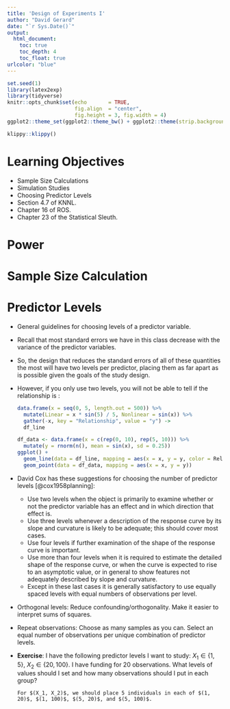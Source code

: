 ```yaml
---
title: 'Design of Experiments I'
author: "David Gerard"
date: "`r Sys.Date()`"
output:  
  html_document:
    toc: true
    toc_depth: 4
    toc_float: true
urlcolor: "blue"
---
```


```r
set.seed(1)
library(latex2exp)
library(tidyverse)
knitr::opts_chunk$set(echo       = TRUE, 
                      fig.align  = "center",
                      fig.height = 3, fig.width = 4)
ggplot2::theme_set(ggplot2::theme_bw() + ggplot2::theme(strip.background = ggplot2::element_rect(fill = "white")))
```

```r
klippy::klippy()
```

# Learning Objectives

- Sample Size Calculations
- Simulation Studies
- Choosing Predictor Levels
- Section 4.7 of KNNL. 
- Chapter 16 of ROS.
- Chapter 23 of the Statistical Sleuth.

# Power

# Sample Size Calculation

# Predictor Levels

- General guidelines for choosing levels of a predictor variable.


- Recall that most standard errors we have in this class decrease with the variance of the predictor variables.
    \begin{align}
    s^2(\hat{\beta}_1) &= \frac{MSE}{\sum_{i=1}^n(X_i - \bar{X})^2}\\
    s^2(\hat{Y}_h) &= MSE\left(\frac{1}{n} + \frac{(X_h - \bar{X})^2}{\sum_{i=1}^n(X_i - \bar{X})^2}\right)\\
    s^2(pred) &= MSE\left(1 + \frac{1}{n} + \frac{(X_h - \bar{X})^2}{\sum_{i=1}^n(X_i - \bar{X})^2}\right)
    \end{align}

- So, the design that reduces the standard errors of all of these quantities the most will have two levels per predictor, placing them as far apart as is possible given the goals of the study design.

- However, if you only use two levels, you will not be able to tell if the relationship is \emph{linear}:

    ```r
    data.frame(x = seq(0, 5, length.out = 500)) %>%
      mutate(Linear = x * sin(5) / 5, Nonlinear = sin(x)) %>%
      gather(-x, key = "Relationship", value = "y") ->
      df_line
    
    df_data <- data.frame(x = c(rep(0, 10), rep(5, 10))) %>%
      mutate(y = rnorm(n(), mean = sin(x), sd = 0.25))
    ggplot() +
      geom_line(data = df_line, mapping = aes(x = x, y = y, color = Relationship, lty = Relationship)) +
      geom_point(data = df_data, mapping = aes(x = x, y = y))
    ```

- David Cox has these suggestions for choosing the number of predictor levels [@cox1958planning]:
    - Use two levels when the object is primarily to examine whether or not the predictor variable has an effect and in which direction that effect is. 
    - Use three levels whenever a description of the response curve by its slope and curvature is likely to be adequate; this should cover most cases. 
    - Use four levels if further examination of the shape of the response curve is important. 
    - Use more than four levels when it is required to estimate the detailed shape of the response curve, or when the curve is expected to rise to an asymptotic value, or in general to show features not adequately described by slope and curvature. 
    - Except in these last cases it is generally satisfactory to use equally spaced levels with equal numbers of  observations per level.

- Orthogonal levels: Reduce confounding/orthogonality. Make it easier to interpret sums of squares.

- Repeat observations: Choose as many samples as you can. Select an equal number of observations per unique combination of predictor levels.

- **Exercise**: I have the following predictor levels I want to study: $X_1 \in \{1, 5\}$, $X_2 \in \{20, 100\}$. I have funding for 20 observations. What levels of values should I set and how many observations should I put in each group?

    ```block
    For $(X_1, X_2)$, we should place 5 individuals in each of $(1, 20)$, $(1, 100)$, $(5, 20)$, and $(5, 100)$.
    ```

